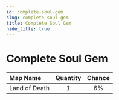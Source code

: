 ---
id: complete-soul-gem
slug: complete-soul-gem
title: Complete Soul Gem
hide_title: true
---


# <ItemIcon iconId="1016" height="32"/> Complete Soul Gem
|Map Name|Quantity|Chance|
|:--|:-:|:-:|
|Land of Death|1|6%|

